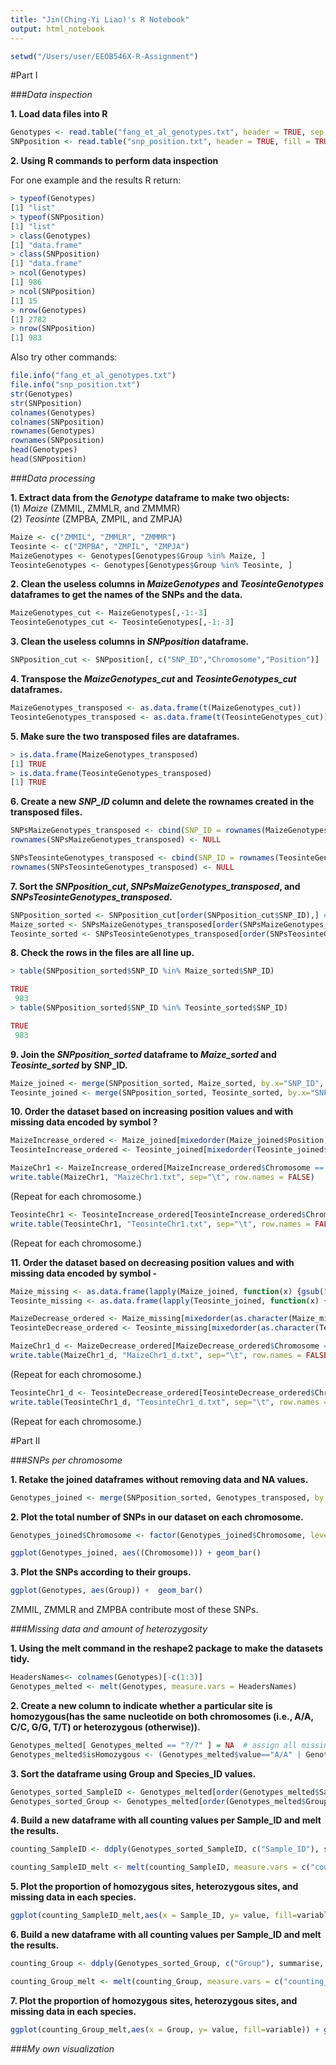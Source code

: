 ```yaml
---
title: "Jin(Ching-Yi Liao)'s R Notebook"
output: html_notebook
---
```

```r
setwd("/Users/user/EEOB546X-R-Assignment")
```
#Part I

###*Data inspection*

**1. Load data files into R**

```r
Genotypes <- read.table("fang_et_al_genotypes.txt", header = TRUE, sep = "\t", stringsAsFactors = FALSE)
SNPposition <- read.table("snp_position.txt", header = TRUE, fill = TRUE, sep = "\t", stringsAsFactors = FALSE)
```
**2. Using R commands to perform data inspection**

For one example and the results R return:
```r
> typeof(Genotypes)
[1] "list"
> typeof(SNPposition)
[1] "list"
> class(Genotypes)
[1] "data.frame"
> class(SNPposition)
[1] "data.frame"
> ncol(Genotypes)
[1] 986
> ncol(SNPposition)
[1] 15
> nrow(Genotypes)
[1] 2782
> nrow(SNPposition)
[1] 983
```

Also try other commands:
```r
file.info("fang_et_al_genotypes.txt")
file.info("snp_position.txt")
str(Genotypes)
str(SNPposition)
colnames(Genotypes)
colnames(SNPposition)
rownames(Genotypes)
rownames(SNPposition)
head(Genotypes)
head(SNPposition)
```
###*Data processing*

**1. Extract data from the *Genotype* dataframe to make two objects:**
<br />(1) *Maize* (ZMMIL, ZMMLR, and ZMMMR)
<br />(2) *Teosinte* (ZMPBA, ZMPIL, and ZMPJA)

```r
Maize <- c("ZMMIL", "ZMMLR", "ZMMMR")
Teosinte <- c("ZMPBA", "ZMPIL", "ZMPJA")
MaizeGenotypes <- Genotypes[Genotypes$Group %in% Maize, ]
TeosinteGenotypes <- Genotypes[Genotypes$Group %in% Teosinte, ]
```

**2. Clean the useless columns in *MaizeGenotypes* and *TeosinteGenotypes* dataframes to get the names of the SNPs and the data.**

```r
MaizeGenotypes_cut <- MaizeGenotypes[,-1:-3]
TeosinteGenotypes_cut <- TeosinteGenotypes[,-1:-3]
```

**3. Clean the useless columns in *SNPposition* dataframe.**

```r
SNPposition_cut <- SNPposition[, c("SNP_ID","Chromosome","Position")]
```

**4. Transpose the *MaizeGenotypes_cut* and *TeosinteGenotypes_cut* dataframes.**

```r
MaizeGenotypes_transposed <- as.data.frame(t(MaizeGenotypes_cut))
TeosinteGenotypes_transposed <- as.data.frame(t(TeosinteGenotypes_cut))
```
**5. Make sure the two transposed files are dataframes.**

```r
> is.data.frame(MaizeGenotypes_transposed)
[1] TRUE
> is.data.frame(TeosinteGenotypes_transposed)
[1] TRUE
```
**6. Create a new *SNP_ID* column and delete the rownames created in the transposed files.**

```r
SNPsMaizeGenotypes_transposed <- cbind(SNP_ID = rownames(MaizeGenotypes_transposed), MaizeGenotypes_transposed)
rownames(SNPsMaizeGenotypes_transposed) <- NULL

SNPsTeosinteGenotypes_transposed <- cbind(SNP_ID = rownames(TeosinteGenotypes_transposed), TeosinteGenotypes_transposed)
rownames(SNPsTeosinteGenotypes_transposed) <- NULL
```

**7. Sort the *SNPposition_cut*, *SNPsMaizeGenotypes_transposed*, and *SNPsTeosinteGenotypes_transposed*.**

```r
SNPposition_sorted <- SNPposition_cut[order(SNPposition_cut$SNP_ID),] #sort by SNP_ID
Maize_sorted <- SNPsMaizeGenotypes_transposed[order(SNPsMaizeGenotypes_transposed$SNP_ID),] #sort by SNP_ID
Teosinte_sorted <- SNPsTeosinteGenotypes_transposed[order(SNPsTeosinteGenotypes_transposed$SNP_ID),] #sort by SNP_ID
```

**8. Check the rows in the files are all line up.**

```r
> table(SNPposition_sorted$SNP_ID %in% Maize_sorted$SNP_ID)

TRUE 
 983 
> table(SNPposition_sorted$SNP_ID %in% Teosinte_sorted$SNP_ID)

TRUE 
 983 
```
**9. Join the *SNPposition_sorted* dataframe to *Maize_sorted* and *Teosinte_sorted* by SNP_ID.**

```r
Maize_joined <- merge(SNPposition_sorted, Maize_sorted, by.x="SNP_ID", by.y="SNP_ID")
Teosinte_joined <- merge(SNPposition_sorted, Teosinte_sorted, by.x="SNP_ID", by.y="SNP_ID")
```
**10. Order the dataset based on increasing position values and with missing data encoded by symbol ?**

```r
MaizeIncrease_ordered <- Maize_joined[mixedorder(Maize_joined$Position),] 
TeosinteIncrease_ordered <- Teosinte_joined[mixedorder(Teosinte_joined$Position),]
```
```r
MaizeChr1 <- MaizeIncrease_ordered[MaizeIncrease_ordered$Chromosome == 1,]
write.table(MaizeChr1, "MaizeChr1.txt", sep="\t", row.names = FALSE) 
```
(Repeat for each chromosome.)
```r
TeosinteChr1 <- TeosinteIncrease_ordered[TeosinteIncrease_ordered$Chromosome == 1,]
write.table(TeosinteChr1, "TeosinteChr1.txt", sep="\t", row.names = FALSE)
```
(Repeat for each chromosome.)

**11. Order the dataset based on decreasing position values and with missing data encoded by symbol -**
```r
Maize_missing <- as.data.frame(lapply(Maize_joined, function(x) {gsub("\\?","-", x)})) # missing data replaced with symbol -
Teosinte_missing <- as.data.frame(lapply(Teosinte_joined, function(x) {gsub("\\?","-", x)})) # missing data replaced with symbol -
```
```r
MaizeDecrease_ordered <- Maize_missing[mixedorder(as.character(Maize_missing$Position), decreasing=TRUE),] 
TeosinteDecrease_ordered <- Teosinte_missing[mixedorder(as.character(Teosinte_missing$Position), decreasing=TRUE),]
```
```r
MaizeChr1_d <- MaizeDecrease_ordered[MaizeDecrease_ordered$Chromosome == 1,]
write.table(MaizeChr1_d, "MaizeChr1_d.txt", sep="\t", row.names = FALSE)
```
(Repeat for each chromosome.)
```r
TeosinteChr1_d <- TeosinteDecrease_ordered[TeosinteDecrease_ordered$Chromosome == 1,]
write.table(TeosinteChr1_d, "TeosinteChr1_d.txt", sep="\t", row.names = FALSE)
```
(Repeat for each chromosome.)

#Part II

###*SNPs per chromosome*

**1. Retake the joined dataframes without removing data and NA values.**
```r
Genotypes_joined <- merge(SNPposition_sorted, Genotypes_transposed, by.x = "SNP_ID", by.y ="row.names", all.y = TRUE)
```
**2. Plot the total number of SNPs in our dataset on each chromosome.**
```r
Genotypes_joined$Chromosome <- factor(Genotypes_joined$Chromosome, levels = c("1", "2", "3", "4", "5", "6", "7", "8", "9", "10", "multiple", "unknown", "NA"))

ggplot(Genotypes_joined, aes((Chromosome))) + geom_bar()
```
**3. Plot the SNPs according to their groups.**
```r
ggplot(Genotypes, aes(Group)) +  geom_bar()
```
ZMMIL, ZMMLR and ZMPBA contribute most of these SNPs.

###*Missing data and amount of heterozygosity*

**1. Using the melt command in the reshape2 package to make the datasets tidy.**
```r
HeadersNames<- colnames(Genotypes)[-c(1:3)]
Genotypes_melted <- melt(Genotypes, measure.vars = HeadersNames)
```
**2. Create a new column to indicate whether a particular site is homozygous(has the same nucleotide on both chromosomes (i.e., A/A, C/C, G/G, T/T) or heterozygous (otherwise)).**
```r
Genotypes_melted[ Genotypes_melted == "?/?" ] = NA  # assign all missing values as NA
Genotypes_melted$isHomozygous <- (Genotypes_melted$value=="A/A" | Genotypes_melted$value=="C/C" | Genotypes_melted$value=="G/G" | Genotypes_melted$value=="T/T")
```
**3. Sort the dataframe using Group and Species_ID values.**
```r
Genotypes_sorted_SampleID <- Genotypes_melted[order(Genotypes_melted$Sample_ID),]
Genotypes_sorted_Group <- Genotypes_melted[order(Genotypes_melted$Group),]
```
**4. Build a new dataframe with all counting values per Sample_ID and melt the results.**
```r
counting_SampleID <- ddply(Genotypes_sorted_SampleID, c("Sample_ID"), summarise, counting_Homozygous=sum(isHomozygous, na.rm=TRUE), counting_Heterozygous=sum(!isHomozygous, na.rm=TRUE), isNA=sum(is.na(isHomozygous)))

counting_SampleID_melt <- melt(counting_SampleID, measure.vars = c("counting_Homozygous", "counting_Heterozygous", "isNA"))
```

**5. Plot the proportion of homozygous sites, heterozygous sites, and missing data in each species.**
```r
ggplot(counting_SampleID_melt,aes(x = Sample_ID, y= value, fill=variable)) + geom_bar(stat = "identity", position = "stack")
```

**6. Build a new dataframe with all counting values per Sample_ID and melt the results.**
```r
counting_Group <- ddply(Genotypes_sorted_Group, c("Group"), summarise, counting_Homozygous=sum(isHomozygous, na.rm=TRUE), counting_Heterozygous=sum(!isHomozygous, na.rm=TRUE), isNA=sum(is.na(isHomozygous)))

counting_Group_melt <- melt(counting_Group, measure.vars = c("counting_Homozygous", "counting_Heterozygous", "isNA"))
```

**7. Plot the proportion of homozygous sites, heterozygous sites, and missing data in each species.**
```r
ggplot(counting_Group_melt,aes(x = Group, y= value, fill=variable)) + geom_bar(stat = "identity", position = "stack")
```
###*My own visualization*

